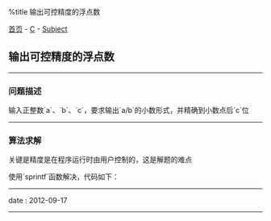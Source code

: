 %title 输出可控精度的浮点数

[[../../../index|首页]] - [[../index|C]] - [[index|Subject]]
==输出可控精度的浮点数==
----
===问题描述===

输入正整数`a`、`b`、`c`，要求输出`a/b`的小数形式，并精确到小数点后`c`位
----
===算法求解===

关键是精度是在程序运行时由用户控制的，这是解题的难点

使用`sprintf`函数解决，代码如下：
{{{Clang
<pre class='brush: c'>
#include <stdio.h>

int
main(int argc, char *argv[]){
    int a, b, c;
    char str[10];

    scanf("%d%d%d", &a, &b, &c);
    sprintf(str, "%%.%df\n", c);       // 将精度写入格式化字符串
    printf(str, (double)a/(double)b);  // 注意两数相除时要先转为浮点数格式

    return 0;
}  // main
</pre>
}}}
----
<red>date</red> : 2012-09-17
----

